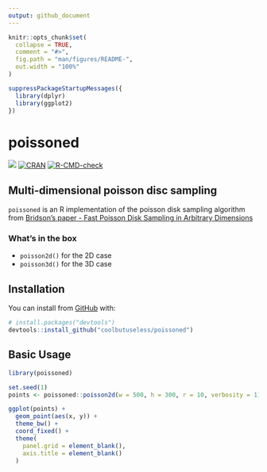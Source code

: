 ```yaml
---
output: github_document
---
```


<!-- README.md is generated from README.Rmd. Please edit that file -->

```r
knitr::opts_chunk$set(
  collapse = TRUE,
  comment = "#>",
  fig.path = "man/figures/README-",
  out.width = "100%"
)

suppressPackageStartupMessages({
  library(dplyr)
  library(ggplot2)
})

```
# poissoned

<!-- badges: start -->
![](https://img.shields.io/badge/cool-useless-green.svg)
[![CRAN](https://www.r-pkg.org/badges/version/poissoned)](https://CRAN.R-project.org/package=poissoned)
[![R-CMD-check](https://github.com/coolbutuseless/poissoned/actions/workflows/R-CMD-check.yaml/badge.svg)](https://github.com/coolbutuseless/poissoned/actions/workflows/R-CMD-check.yaml)
<!-- badges: end -->


## Multi-dimensional poisson disc sampling

`poissoned` is an R implementation of the poisson disk sampling algorithm from 
[Bridson's paper - Fast Poisson Disk Sampling in Arbitrary Dimensions](https://www.cs.ubc.ca/~rbridson/docs/bridson-siggraph07-poissondisk.pdf)

### What's in the box

* `poisson2d()` for the 2D case
* `poisson3d()` for the 3D case



## Installation

You can install from [GitHub](https://github.com/coolbutuseless/poissoned) with:

``` r
# install.packages("devtools")
devtools::install_github("coolbutuseless/poissoned")
```
## Basic Usage



```r
library(poissoned)

set.seed(1)
points <- poissoned::poisson2d(w = 500, h = 300, r = 10, verbosity = 1)

ggplot(points) +
  geom_point(aes(x, y)) +
  theme_bw() +
  coord_fixed() +
  theme(
    panel.grid = element_blank(),
    axis.title = element_blank()
  ) 
```



